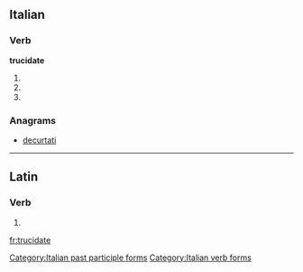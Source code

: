 ==Italian==

===Verb===
'''trucidate'''

# {{conjugation of|trucidare||2|p|pres|ind|lang=it}}
# {{conjugation of|trucidare||2|p|imp|lang=it}}
# {{feminine plural of|trucidato|lang=it}}

===Anagrams===
* [[decurtati#Italian|decurtati]]

[[Category:Italian past participle forms]]
[[Category:Italian verb forms]]

----

==Latin==

===Verb===
{{la-verb-form|trucīdāte}}

# {{conjugation of|trucīdō||1|p|pres|act|imp|lang=la}}

[[fr:trucidate]]
